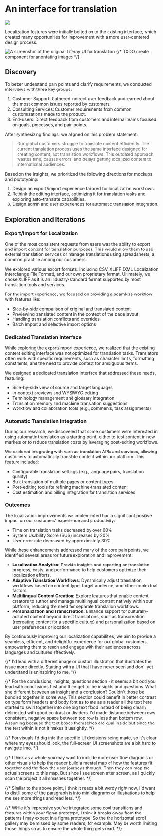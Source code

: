 
# An interface for translation

<Summary 
  context={'One of Lifery’s core features is content management. Many of our customers operate globally and need to provide content in multiple languages to serve their audiences effectively.'}
  contributions={['User Research','Product Strategy', 'User Experience', 'Interaction Design']} 
  impact={['60% decrease in time spent on translation tasks', '20% increase in the System Usability Score (SUS)', '30% reduction in user error rates']} 
/>


<div className="bgBlender">
  <Image
    src={{
      light: '/projects/translation/cover-light.jpg',
      dark: '/projects/translation/cover-dark.jpg',
    }}
    width={1125}
    height={750}
  />
</div>

Localization features were initially bolted on to the existing interface, which created many opportunities for improvement with a more user-centered design process.

![A screenshot of the original Liferay UI for translation](/projects/translation/before.png 'The original UI for viewing a translation')
{/* TODO create component for anontating images */}

## Discovery

To better understand pain points and clarify requirements, we conducted interviews with three key groups:

1. Customer Support: Gathered indirect user feedback and learned about the most common issues reported by customers.
1. Consulting Services: Customer requirements from common customizations made to the product.
1. End-users: Direct feedback from customers and internal teams focused on goals, processes, and pain points.

After synthesizing findings, we aligned on this problem statement:

> Our global customers struggle to translate content efficiently. The current translation process uses the same interface designed for creating content, not translation workflows. This outdated approach wastes time, causes errors, and delays getting localized content to international audiences.

Based on the insights, we prioritized the following directions for mockups and prototyping:

1. Design an export/import experience tailored for localization workflows.
1. Rethink the editing interface, optimizing it for translation tasks and exploring auto-translate capabilities.
1. Design admin and user experiences for automatic translation integration.

## Exploration and Iterations

### Export/Import for Localization

One of the most consistent requests from users was the ability to export and import content for translation purposes. This would allow them to use external translation services or manage translations using spreadsheets, a common practice among our customers.

We explored various export formats, including CSV, XLIFF (XML Localization Interchange File Format), and our own proprietary format. Ultimately, we chose XLIFF as it is an industry-standard format supported by most translation tools and services.

For the import experience, we focused on providing a seamless workflow with features like:

- Side-by-side comparison of original and translated content
- Previewing translated content in the context of the page layout
- Handling translation conflicts and overrides
- Batch import and selective import options

### Dedicated Translation Interface

While exploring the export/import experience, we realized that the existing content editing interface was not optimized for translation tasks. Translators often work with specific requirements, such as character limits, formatting constraints, and the need to provide context for ambiguous terms.

We designed a dedicated translation interface that addressed these needs, featuring:

- Side-by-side view of source and target languages
- In-context previews and WYSIWYG editing
- Terminology management and glossary integration
- Translation memory and machine translation suggestions
- Workflow and collaboration tools (e.g., comments, task assignments)

### Automatic Translation Integration

During our research, we discovered that some customers were interested in using automatic translation as a starting point, either to test content in new markets or to reduce translation costs by leveraging post-editing workflows.

We explored integrating with various translation APIs and services, allowing customers to automatically translate content within our platform. This feature included:

- Configurable translation settings (e.g., language pairs, translation quality)
- Bulk translation of multiple pages or content types
- Post-editing tools for refining machine-translated content
- Cost estimation and billing integration for translation services

### Outcomes

The localization improvements we implemented had a significant positive impact on our customers' experience and productivity:

- Time on translation tasks decreased by over 60%
- System Usability Score (SUS) increased by 20%
- User error rate decreased by approximately 30%

While these enhancements addressed many of the core pain points, we identified several areas for future exploration and improvement:

- **Localization Analytics**: Provide insights and reporting on translation progress, costs, and performance to help customers optimize their localization efforts.
- **Adaptive Translation Workflows**: Dynamically adjust translation workflows based on content type, target audience, and other contextual factors.
- **Multilingual Content Creation**: Explore features that enable content creators to author and manage multilingual content natively within our platform, reducing the need for separate translation workflows.
- **Personalization and Transcreation**: Enhance support for culturally-adapted content beyond direct translations, such as transcreation (recreating content for a specific culture) and personalization based on user preferences or location.

By continuously improving our localization capabilities, we aim to provide a seamless, efficient, and delightful experience for our global customers, empowering them to reach and engage with their audiences across languages and cultures effectively.

{/* I'd lead with a different image or custom illustration that illustrates the issue more directly. Starting with a UI that I have never seen and don't yet understand is uninspiring to me. */}

{/* For the conclusions, insights, questions section - it seems a bit odd you lead with conclusions first and then get to the insights and questions. What she different between an insight and a conclusion? Couldn't those be bundled together in some way. This section could benefit in better contrast on type form headers and body font as to me as a reader all the text here started to swirl together into one big text flood instead of being clearly delineated with good contrast or dividers. I'd made distance between rows consistent, negative space between top row is less than bottom row. Assuming because the text boxes themselves are qual inside but since the the text within is not it makes it unsightly. */}

{/* For visuals I'd dig into the specific UI decisions being made, so it's clear where my eyes should look, the full-screen UI screenshots are a bit hard to navigate imo. */}

{/* I think as a whole you may want to include more user flow diagrams or other visuals to help the reader build a mental map of how the features fit together and the flow the user journeys through. Then they can map the actual screens to this map. But since I see screen after screen, as I quickly scan the project it all smashes together. */}

{/* Similar to the above point, I think it reads a bit wordy right now, I'd want to distill some of the paragraph is into mini diagrams or illustrations to help me see more things and read less. */}

{/* While it's impressive you've integrated some cool transitions and features within your figma prototype, I think it breaks away from the patterns I may expect in a figma prototype. So the the horizontal scroll gallery may be missed by some readers, for example. May be worth limiting those things so as to ensure the whole thing gets read. */}
